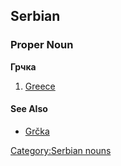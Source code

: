 ==Serbian==
===Proper Noun===
'''Грчка'''
#[[Greece]]
====See Also====
*[[Grčka]]
[[Category:Serbian nouns]]